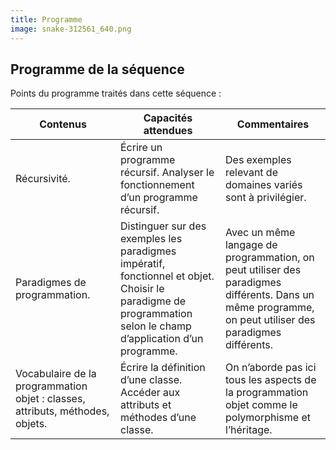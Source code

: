 ---
title: Programme
image: snake-312561_640.png
---

## Programme de la séquence

Points du programme traités dans cette séquence :

| Contenus | Capacités attendues | Commentaires |
| --- | --- | --- |
| Récursivité. | Écrire un programme récursif. Analyser le fonctionnement d’un programme récursif. | Des exemples relevant de domaines variés sont à privilégier. |
| Paradigmes de programmation. | Distinguer sur des exemples les paradigmes impératif, fonctionnel et objet. Choisir le paradigme de programmation selon le champ d’application d’un programme. | Avec un même langage de programmation, on peut utiliser des paradigmes différents. Dans un même programme, on peut utiliser des paradigmes différents. |
| Vocabulaire de la programmation objet : classes, attributs, méthodes, objets. | Écrire la définition d’une classe. Accéder aux attributs et méthodes d’une classe. | On n’aborde pas ici tous les aspects de la programmation objet comme le polymorphisme et l’héritage. |
